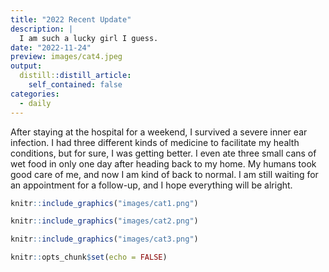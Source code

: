 ```yaml
---
title: "2022 Recent Update"
description: |
  I am such a lucky girl I guess. 
date: "2022-11-24"
preview: images/cat4.jpeg
output:
  distill::distill_article:
    self_contained: false
categories:
  - daily
---
```

After staying at the hospital for a weekend, I survived a severe inner ear infection. I had three different kinds of medicine to facilitate my health conditions, but for sure, I was getting better. I even ate three small cans of wet food in only one day after heading back to my home. My humans took good care of me, and now I am kind of back to normal. I am still waiting for an appointment for a follow-up, and I hope everything will be alright.

<aside>
```r
knitr::include_graphics("images/cat1.png")
```
</aside>

```r
knitr::include_graphics("images/cat2.png")
```

```r
knitr::include_graphics("images/cat3.png")
```

```r
knitr::opts_chunk$set(echo = FALSE)
```




